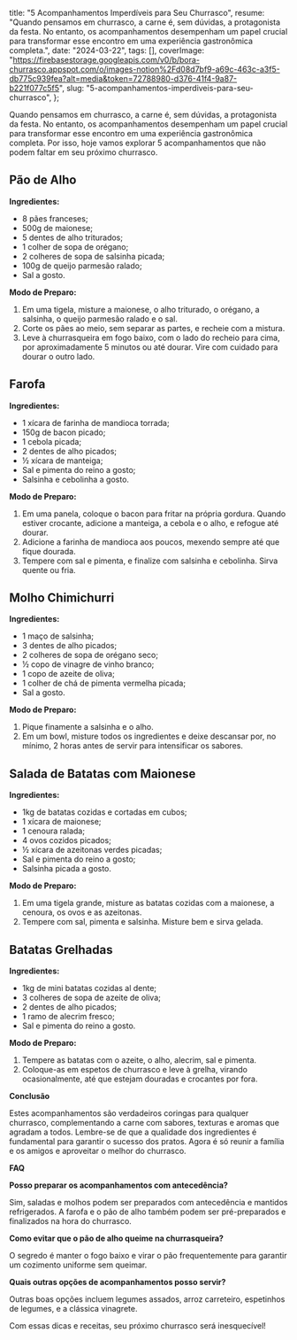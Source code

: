   title: "5 Acompanhamentos Imperdíveis para Seu Churrasco",
  resume:
    "Quando pensamos em churrasco, a carne é, sem dúvidas, a protagonista da festa. No entanto, os acompanhamentos desempenham um papel crucial para transformar esse encontro em uma experiência gastronômica completa.",
  date: "2024-03-22",
  tags: [],
  coverImage:
    "https://firebasestorage.googleapis.com/v0/b/bora-churrasco.appspot.com/o/images-notion%2Fd08d7bf9-a69c-463c-a3f5-db775c939fea?alt=media&token=72788980-d376-41f4-9a87-b221f077c5f5",
  slug: "5-acompanhamentos-imperdiveis-para-seu-churrasco",
};

Quando pensamos em churrasco, a carne é, sem dúvidas, a protagonista da festa. No entanto, os acompanhamentos desempenham um papel crucial para transformar esse encontro em uma experiência gastronômica completa. Por isso, hoje vamos explorar 5 acompanhamentos que não podem faltar em seu próximo churrasco.

## **Pão de Alho**

**Ingredientes:**

- 8 pães franceses;
- 500g de maionese;
- 5 dentes de alho triturados;
- 1 colher de sopa de orégano;
- 2 colheres de sopa de salsinha picada;
- 100g de queijo parmesão ralado;
- Sal a gosto.

**Modo de Preparo:**

1. Em uma tigela, misture a maionese, o alho triturado, o orégano, a salsinha, o queijo parmesão ralado e o sal.
2. Corte os pães ao meio, sem separar as partes, e recheie com a mistura.
3. Leve à churrasqueira em fogo baixo, com o lado do recheio para cima, por aproximadamente 5 minutos ou até dourar. Vire com cuidado para dourar o outro lado.

## **Farofa**

**Ingredientes:**

- 1 xícara de farinha de mandioca torrada;
- 150g de bacon picado;
- 1 cebola picada;
- 2 dentes de alho picados;
- ½ xícara de manteiga;
- Sal e pimenta do reino a gosto;
- Salsinha e cebolinha a gosto.

**Modo de Preparo:**

1. Em uma panela, coloque o bacon para fritar na própria gordura. Quando estiver crocante, adicione a manteiga, a cebola e o alho, e refogue até dourar.
2. Adicione a farinha de mandioca aos poucos, mexendo sempre até que fique dourada.
3. Tempere com sal e pimenta, e finalize com salsinha e cebolinha. Sirva quente ou fria.

## **Molho Chimichurri**

**Ingredientes:**

- 1 maço de salsinha;
- 3 dentes de alho picados;
- 2 colheres de sopa de orégano seco;
- ½ copo de vinagre de vinho branco;
- 1 copo de azeite de oliva;
- 1 colher de chá de pimenta vermelha picada;
- Sal a gosto.

**Modo de Preparo:**

1. Pique finamente a salsinha e o alho.
2. Em um bowl, misture todos os ingredientes e deixe descansar por, no mínimo, 2 horas antes de servir para intensificar os sabores.

## **Salada de Batatas com Maionese**

**Ingredientes:**

- 1kg de batatas cozidas e cortadas em cubos;
- 1 xícara de maionese;
- 1 cenoura ralada;
- 4 ovos cozidos picados;
- ½ xícara de azeitonas verdes picadas;
- Sal e pimenta do reino a gosto;
- Salsinha picada a gosto.

**Modo de Preparo:**

1. Em uma tigela grande, misture as batatas cozidas com a maionese, a cenoura, os ovos e as azeitonas.
2. Tempere com sal, pimenta e salsinha. Misture bem e sirva gelada.

## **Batatas Grelhadas**

**Ingredientes:**

- 1kg de mini batatas cozidas al dente;
- 3 colheres de sopa de azeite de oliva;
- 2 dentes de alho picados;
- 1 ramo de alecrim fresco;
- Sal e pimenta do reino a gosto.

**Modo de Preparo:**

1. Tempere as batatas com o azeite, o alho, alecrim, sal e pimenta.
2. Coloque-as em espetos de churrasco e leve à grelha, virando ocasionalmente, até que estejam douradas e crocantes por fora.

**Conclusão**

Estes acompanhamentos são verdadeiros coringas para qualquer churrasco, complementando a carne com sabores, texturas e aromas que agradam a todos. Lembre-se de que a qualidade dos ingredientes é fundamental para garantir o sucesso dos pratos. Agora é só reunir a família e os amigos e aproveitar o melhor do churrasco.

**FAQ**

**Posso preparar os acompanhamentos com antecedência?**

Sim, saladas e molhos podem ser preparados com antecedência e mantidos refrigerados. A farofa e o pão de alho também podem ser pré-preparados e finalizados na hora do churrasco.

**Como evitar que o pão de alho queime na churrasqueira?**

O segredo é manter o fogo baixo e virar o pão frequentemente para garantir um cozimento uniforme sem queimar.

**Quais outras opções de acompanhamentos posso servir?**

Outras boas opções incluem legumes assados, arroz carreteiro, espetinhos de legumes, e a clássica vinagrete.

Com essas dicas e receitas, seu próximo churrasco será inesquecível!
